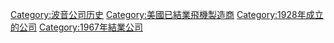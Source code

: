 {{DEFAULTSORT:North American Aviation}}
{{Commonscat|North American Aviation}}

[[Category:波音公司历史‎|Category:波音公司历史‎]]
[[Category:美國已結業飛機製造商|Category:美國已結業飛機製造商]]
[[Category:1928年成立的公司|Category:1928年成立的公司]]
[[Category:1967年結業公司|Category:1967年結業公司]]
